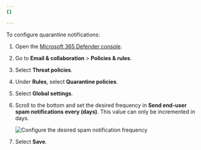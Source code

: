 ```yaml
---
{}

---
```


To configure quarantine notifications:

1. Open the [Microsoft 365 Defender console](https://security.microsoft.com/).

2. Go to **Email & collaboration** > **Policies & rules**.

3. Select **Threat policies**.

4. Under **Rules**, select **Quarantine policies**.

5. Select **Global settings**.

6. Scroll to the bottom and set the desired frequency in **Send end-user spam notifications every (days)**. This value can only be incremented in days.

     <div class="large-img">

   ![Configure the desired spam notification frequency](~/assets/email-security/static/flexible-partial-images/o365-area1-mx/step6-spam-notifications.png)

    </div>

7. Select **Save**.
